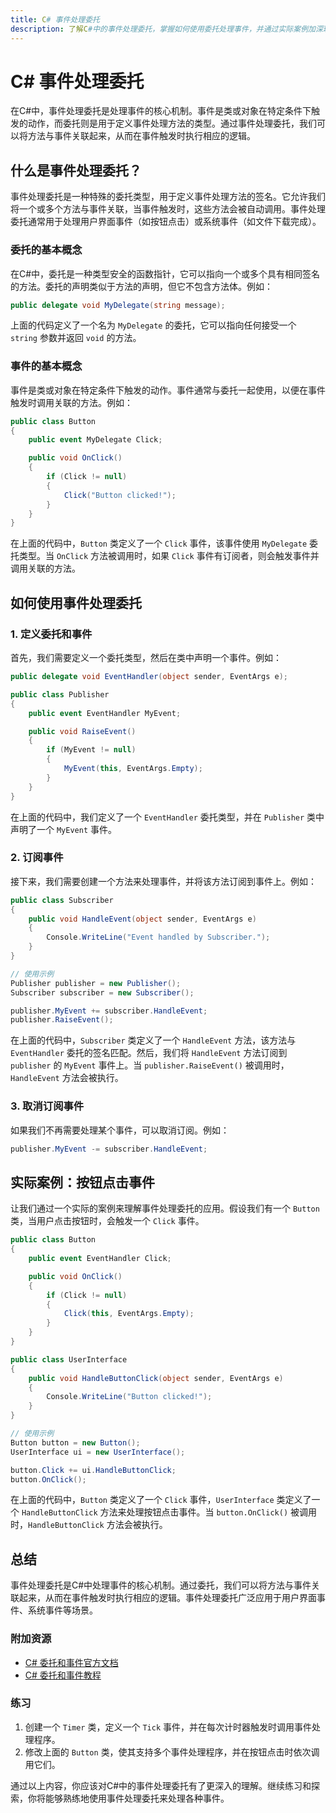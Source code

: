 ```yaml
---
title: C# 事件处理委托
description: 了解C#中的事件处理委托，掌握如何使用委托处理事件，并通过实际案例加深理解。
---
```


# C# 事件处理委托

在C#中，事件处理委托是处理事件的核心机制。事件是类或对象在特定条件下触发的动作，而委托则是用于定义事件处理方法的类型。通过事件处理委托，我们可以将方法与事件关联起来，从而在事件触发时执行相应的逻辑。

## 什么是事件处理委托？

事件处理委托是一种特殊的委托类型，用于定义事件处理方法的签名。它允许我们将一个或多个方法与事件关联，当事件触发时，这些方法会被自动调用。事件处理委托通常用于处理用户界面事件（如按钮点击）或系统事件（如文件下载完成）。

### 委托的基本概念

在C#中，委托是一种类型安全的函数指针，它可以指向一个或多个具有相同签名的方法。委托的声明类似于方法的声明，但它不包含方法体。例如：

```csharp
public delegate void MyDelegate(string message);
```

上面的代码定义了一个名为 `MyDelegate` 的委托，它可以指向任何接受一个 `string` 参数并返回 `void` 的方法。

### 事件的基本概念

事件是类或对象在特定条件下触发的动作。事件通常与委托一起使用，以便在事件触发时调用关联的方法。例如：

```csharp
public class Button
{
    public event MyDelegate Click;

    public void OnClick()
    {
        if (Click != null)
        {
            Click("Button clicked!");
        }
    }
}
```

在上面的代码中，`Button` 类定义了一个 `Click` 事件，该事件使用 `MyDelegate` 委托类型。当 `OnClick` 方法被调用时，如果 `Click` 事件有订阅者，则会触发事件并调用关联的方法。

## 如何使用事件处理委托

### 1. 定义委托和事件

首先，我们需要定义一个委托类型，然后在类中声明一个事件。例如：

```csharp
public delegate void EventHandler(object sender, EventArgs e);

public class Publisher
{
    public event EventHandler MyEvent;

    public void RaiseEvent()
    {
        if (MyEvent != null)
        {
            MyEvent(this, EventArgs.Empty);
        }
    }
}
```

在上面的代码中，我们定义了一个 `EventHandler` 委托类型，并在 `Publisher` 类中声明了一个 `MyEvent` 事件。

### 2. 订阅事件

接下来，我们需要创建一个方法来处理事件，并将该方法订阅到事件上。例如：

```csharp
public class Subscriber
{
    public void HandleEvent(object sender, EventArgs e)
    {
        Console.WriteLine("Event handled by Subscriber.");
    }
}

// 使用示例
Publisher publisher = new Publisher();
Subscriber subscriber = new Subscriber();

publisher.MyEvent += subscriber.HandleEvent;
publisher.RaiseEvent();
```

在上面的代码中，`Subscriber` 类定义了一个 `HandleEvent` 方法，该方法与 `EventHandler` 委托的签名匹配。然后，我们将 `HandleEvent` 方法订阅到 `publisher` 的 `MyEvent` 事件上。当 `publisher.RaiseEvent()` 被调用时，`HandleEvent` 方法会被执行。

### 3. 取消订阅事件

如果我们不再需要处理某个事件，可以取消订阅。例如：

```csharp
publisher.MyEvent -= subscriber.HandleEvent;
```

## 实际案例：按钮点击事件

让我们通过一个实际的案例来理解事件处理委托的应用。假设我们有一个 `Button` 类，当用户点击按钮时，会触发一个 `Click` 事件。

```csharp
public class Button
{
    public event EventHandler Click;

    public void OnClick()
    {
        if (Click != null)
        {
            Click(this, EventArgs.Empty);
        }
    }
}

public class UserInterface
{
    public void HandleButtonClick(object sender, EventArgs e)
    {
        Console.WriteLine("Button clicked!");
    }
}

// 使用示例
Button button = new Button();
UserInterface ui = new UserInterface();

button.Click += ui.HandleButtonClick;
button.OnClick();
```

在上面的代码中，`Button` 类定义了一个 `Click` 事件，`UserInterface` 类定义了一个 `HandleButtonClick` 方法来处理按钮点击事件。当 `button.OnClick()` 被调用时，`HandleButtonClick` 方法会被执行。

## 总结

事件处理委托是C#中处理事件的核心机制。通过委托，我们可以将方法与事件关联起来，从而在事件触发时执行相应的逻辑。事件处理委托广泛应用于用户界面事件、系统事件等场景。

### 附加资源

- [C# 委托和事件官方文档](https://learn.microsoft.com/zh-cn/dotnet/csharp/programming-guide/events/)
- [C# 委托和事件教程](https://www.tutorialsteacher.com/csharp/csharp-event)

### 练习

1. 创建一个 `Timer` 类，定义一个 `Tick` 事件，并在每次计时器触发时调用事件处理程序。
2. 修改上面的 `Button` 类，使其支持多个事件处理程序，并在按钮点击时依次调用它们。

通过以上内容，你应该对C#中的事件处理委托有了更深入的理解。继续练习和探索，你将能够熟练地使用事件处理委托来处理各种事件。